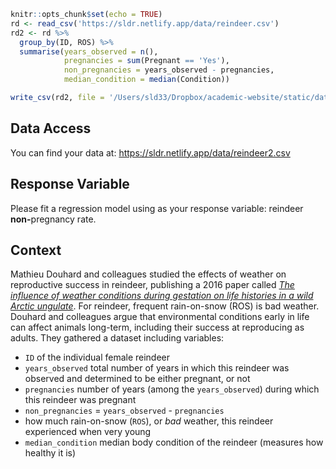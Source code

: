 

```r
knitr::opts_chunk$set(echo = TRUE)
rd <- read_csv('https://sldr.netlify.app/data/reindeer.csv')
rd2 <- rd %>%
  group_by(ID, ROS) %>%
  summarise(years_observed = n(),
            pregnancies = sum(Pregnant == 'Yes'),
            non_pregnancies = years_observed - pregnancies,
            median_condition = median(Condition))

write_csv(rd2, file = '/Users/sld33/Dropbox/academic-website/static/data/reindeer2.csv')
```

## Data Access

You can find your data at: <https://sldr.netlify.app/data/reindeer2.csv>

## Response Variable

Please fit a regression model using as your response variable: reindeer **non-**pregnancy rate. 

## Context

Mathieu Douhard and colleagues studied the effects of weather on reproductive success in reindeer, publishing a 2016 paper called [*The influence of weather conditions during gestation on life histories in a wild Arctic ungulate*](https://royalsocietypublishing.org/doi/10.1098/rspb.2016.1760). For reindeer, frequent rain-on-snow (ROS) is bad weather. Douhard and colleagues argue that environmental conditions early in life can affect animals long-term, including their success at reproducing as adults. They gathered a dataset including variables:

- `ID` of the individual female reindeer
- `years_observed` total number of years in which this reindeer was observed and determined to be either pregnant, or not
- `pregnancies` number of years (among the `years_observed`) during which this reindeer was pregnant
- `non_pregnancies`  = `years_observed` - `pregnancies`
- how much rain-on-snow (`ROS`), or *bad* weather, this reindeer experienced when very young
- `median_condition` median body condition of the reindeer (measures how healthy it is)


